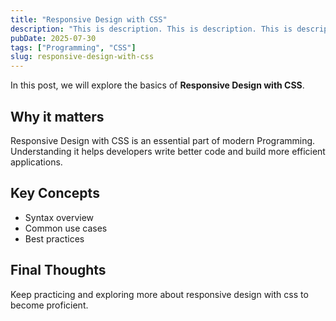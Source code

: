 ```yaml
---
title: "Responsive Design with CSS"
description: "This is description. This is description. This is description. This is description. This is description. This is description. This is description. "
pubDate: 2025-07-30
tags: ["Programming", "CSS"]
slug: responsive-design-with-css
---
```


In this post, we will explore the basics of **Responsive Design with CSS**.

## Why it matters

Responsive Design with CSS is an essential part of modern Programming. Understanding it helps developers write better code and build more efficient applications.

## Key Concepts

- Syntax overview
- Common use cases
- Best practices

## Final Thoughts

Keep practicing and exploring more about responsive design with css to become proficient.

